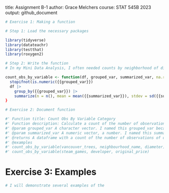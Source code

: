 title: Assignment B-1
author: Grace Melchers
course: STAT 545B 2023
output: github_document


```r

# Exercise 1: Making a function

# Step 1: Load the necessary packages

library(tidyverse)
library(datateachr)
library(testthat)
library(roxygen2)

# Step 2: Write the function
# In my Mini Data Analysis, I often needed counts by neighborhood of different observations and also their values, for example the number of trees in one neighborhood or the mean, standard deviation and range of values for diameter within a certain neighborhood. I will create a function that allows me to instantly calculate all of these values within a grouped categorical variable for a numeric variable.

count_obs_by_variable <- function(df, grouped_var, summarized_var, na.rm = TRUE) {
  stopifnot(is.numeric({{grouped_var}})
  df |>
    group_by({{grouped_var}}) |>
    summarize(n = n(), mean = mean({{summarized_var}}), stdev = sd({{summarized_var}}), range = (max({{summarized_var}}) - min({{summarized_var}})))
}

# Exercise 2: Document function

#' Function title: Count Obs By Variable Category
#' Function description: Calculate a count of the number of observations of a specific variable in each group of a variable.
#' @param grouped_var A character vector. I named this grouped_var because this is the variable that the function will use the group_by function with to group observations by the different categories within that variable.
#' @param summarized_var A numeric vector, a number. I named this summarized_var because this is the variable that the function will summarize with a count of it's observations, it's mean, standard deviation and range, based on the grouped categories of the grouped_var variable.
#' @returns A dataframe with a count of the number of observations of one variable grouped by the categories of another variable.
#' @examples
#' count_obs_by_variable(vancouver_trees, neighbourhood_name, diameter)
#' count_obs_by_variable(steam_games, developer, original_price)

```
# Exercise 3: Examples

```r

# I will demonstrate several examples of the 


```

